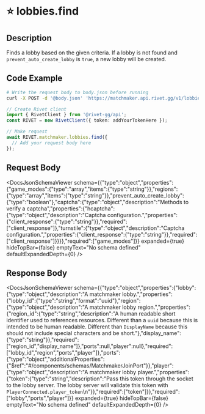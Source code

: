 

# ⭐️ lobbies.find

## Description

Finds a lobby based on the given criteria.
If a lobby is not found and `prevent_auto_create_lobby` is `true`, 
a new lobby will be created.



## Code Example

<CodeGroup title='Request' tag='POST' label='https://matchmaker.api.rivet.gg/v1/lobbies/find'>

```bash {{ title: 'cURL' }}
# Write the request body to body.json before running
curl -X POST -d '@body.json' 'https://matchmaker.api.rivet.gg/v1/lobbies/find'
```

```ts
// Create Rivet client
import { RivetClient } from '@rivet-gg/api';
const RIVET = new RivetClient({ token: addYourTokenHere });

// Make request
await RIVET.matchmaker.lobbies.find({
  // Add your request body here
});
```

</CodeGroup>


## Request Body

<DocsJsonSchemaViewer
  schema={{"type":"object","properties":{"game_modes":{"type":"array","items":{"type":"string"}},"regions":{"type":"array","items":{"type":"string"}},"prevent_auto_create_lobby":{"type":"boolean"},"captcha":{"type":"object","description":"Methods to verify a captcha","properties":{"hcaptcha":{"type":"object","description":"Captcha configuration.","properties":{"client_response":{"type":"string"}},"required":["client_response"]},"turnstile":{"type":"object","description":"Captcha configuration.","properties":{"client_response":{"type":"string"}},"required":["client_response"]}}}},"required":["game_modes"]}}
  expanded={true}
  hideTopBar={false}
  emptyText="No schema defined"
  defaultExpandedDepth={0}
/>


## Response Body

<DocsJsonSchemaViewer
  schema={{"type":"object","properties":{"lobby":{"type":"object","description":"A matchmaker lobby.","properties":{"lobby_id":{"type":"string","format":"uuid"},"region":{"type":"object","description":"A matchmaker lobby region.","properties":{"region_id":{"type":"string","description":"A human readable short identifier used to references resources. Different than a `uuid` because this is intended to be human readable. Different than `DisplayName` because this should not include special characters and be short."},"display_name":{"type":"string"}},"required":["region_id","display_name"]},"ports":null,"player":null},"required":["lobby_id","region","ports","player"]},"ports":{"type":"object","additionalProperties":{"$ref":"#/components/schemas/MatchmakerJoinPort"}},"player":{"type":"object","description":"A matchmaker lobby player.","properties":{"token":{"type":"string","description":"Pass this token through the socket to the lobby server. The lobby server will validate this token with `PlayerConnected.player_token`\n"}},"required":["token"]}},"required":["lobby","ports","player"]}}
  expanded={true}
  hideTopBar={false}
  emptyText="No schema defined"
  defaultExpandedDepth={0}
/>

